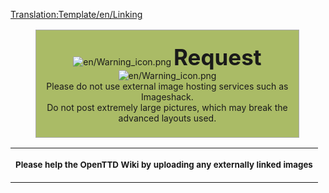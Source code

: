 <noinclude>[[Translation:Template/en/Linking]]</noinclude><div style="background: #ab6; border: 1px solid #aaaaaa; padding: 6pt; margin: 12pt 8%; width: 80%">
<center>[[File:en/Warning icon.png]] <strong style="font-size: 2.5em">Request</strong> [[File:en/Warning icon.png]] 
<br />Please do not use external image hosting services such as Imageshack.
<br />Do not post extremely large pictures, which may break the advanced layouts used.</center>
</div>
<center>
{| class="messagebox current" style="width: auto;"
|<small>'''Please help the OpenTTD Wiki by uploading any externally linked images'''</small>
|}</center>